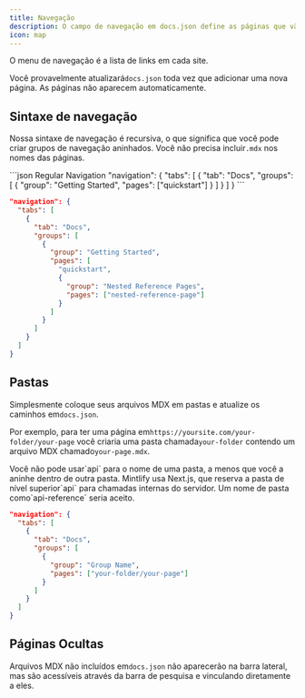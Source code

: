 ```yaml
---
title: Navegação
description: O campo de navegação em docs.json define as páginas que vão no menu de navegação
icon: map
---
```


O menu de navegação é a lista de links em cada site.

Você provavelmente atualizará`docs.json` toda vez que adicionar uma nova página. As páginas não aparecem automaticamente.

## Sintaxe de navegação

Nossa sintaxe de navegação é recursiva, o que significa que você pode criar grupos de navegação aninhados. Você não precisa incluir`.mdx` nos nomes das páginas.

<CodeGroup>
  ```json Regular Navigation
  "navigation": {
    "tabs": [
      {
        "tab": "Docs",
        "groups": [
          {
            "group": "Getting Started",
            "pages": ["quickstart"]
          }
        ]
      }
    ]
  }
  ```

  ```json Nested Navigation
  "navigation": {
    "tabs": [
      {
        "tab": "Docs",
        "groups": [
          {
            "group": "Getting Started",
            "pages": [
              "quickstart",
              {
                "group": "Nested Reference Pages",
                "pages": ["nested-reference-page"]
              }
            ]
          }
        ]
      }
    ]
  }
  ```
</CodeGroup>

## Pastas

Simplesmente coloque seus arquivos MDX em pastas e atualize os caminhos em`docs.json`.

Por exemplo, para ter uma página em`https://yoursite.com/your-folder/your-page` você criaria uma pasta chamada`your-folder` contendo um arquivo MDX chamado`your-page.mdx`.

<Warning>
  Você não pode usar`api` para o nome de uma pasta, a menos que você a aninhe dentro de outra pasta. Mintlify usa Next.js, que reserva a pasta de nível superior`api` para chamadas internas do servidor. Um nome de pasta como`api-reference` seria aceito.
</Warning>

```json Navigation With Folder
"navigation": {
  "tabs": [
    {
      "tab": "Docs",
      "groups": [
        {
          "group": "Group Name",
          "pages": ["your-folder/your-page"]
        }
      ]
    }
  ]
}
```

## Páginas Ocultas

Arquivos MDX não incluídos em`docs.json` não aparecerão na barra lateral, mas são acessíveis através da barra de pesquisa e vinculando diretamente a eles.
